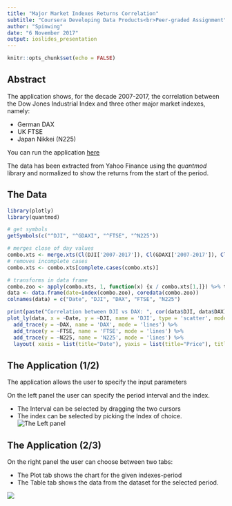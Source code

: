 ---
title: "Major Market Indexes Returns Correlation"
subtitle: "Coursera Developing Data Products<br>Peer-graded Assignment"
author: "Spinwing"
date: "6 November 2017"
output: ioslides_presentation
---

```{r setup, include=FALSE}
knitr::opts_chunk$set(echo = FALSE)
```
## Abstract

The application shows, for the decade 2007-2017, the correlation between the Dow Jones Industrial Index and three other major market indexes, namely:

* German DAX
* UK FTSE
* Japan Nikkei (N225)

You can run the application [here](https://spinwing.shinyapps.io/StockIndexCorrelation/)

The data has been extracted from Yahoo Finance using the _quantmod_ library and normalized to show the returns from the start of the period.

## The Data

```{r libraries, echo=FALSE, message=FALSE, warning=FALSE }
library(plotly)
library(quantmod)
```

```{r data, echo=FALSE, message=FALSE, warning=FALSE, cache=TRUE, include=FALSE}
# get symbols
getSymbols(c("^DJI", "^GDAXI", "^FTSE", "^N225"))
```

```{r chart, echo=FALSE, message=FALSE, warning=FALSE}
# merges close of day values
combo.xts <- merge.xts(Cl(DJI['2007-2017']), Cl(GDAXI['2007-2017']), Cl(FTSE['2007-2017']), Cl(N225['2007-2017']))
# removes incomplete cases
combo.xts <- combo.xts[complete.cases(combo.xts)]

# transforms in data frame
combo.zoo <- apply(combo.xts, 1, function(x) {x / combo.xts[1,]}) %>% t %>% as.xts
data <- data.frame(date=index(combo.zoo), coredata(combo.zoo))
colnames(data) = c("Date", "DJI", "DAX", "FTSE", "N225")

print(paste("Correlation between DJI vs DAX: ", cor(data$DJI, data$DAX)))
plot_ly(data, x = ~Date, y = ~DJI, name = 'DJI', type = 'scatter', mode = 'lines') %>%
  add_trace(y = ~DAX, name = 'DAX', mode = 'lines') %>%
  add_trace(y = ~FTSE, name = 'FTSE', mode = 'lines') %>%
  add_trace(y = ~N225, name = 'N225', mode = 'lines') %>%
  layout( xaxis = list(title="Date"), yaxis = list(title="Price"), title = "Major Market Indexes Returns - 2007-2017")
```


## The Application (1/2)

The application allows the user to specify the input parameters

On the left panel the user can specify the period interval and the index. 

  * The Interval can be selected by dragging the two cursors
  * The index can be selected by picking the Index of choice.
![The Left panel](pic1.png)

## The Application (2/3)

On the right panel the user can choose between two tabs:

* The Plot tab shows the chart for the given indexes-period
* The Table tab shows the data from the dataset for the selected period.
   
![](pic4.png)

